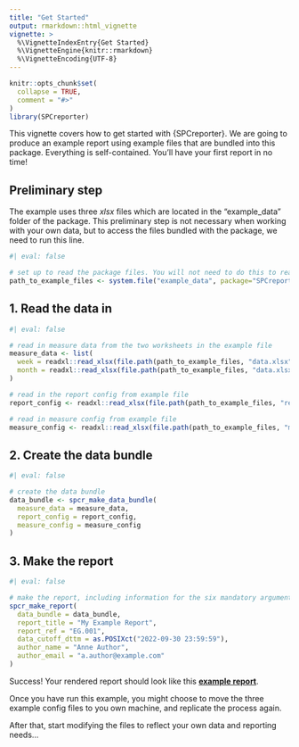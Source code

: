 ```yaml
---
title: "Get Started"
output: rmarkdown::html_vignette
vignette: >
  %\VignetteIndexEntry{Get Started}
  %\VignetteEngine{knitr::rmarkdown}
  %\VignetteEncoding{UTF-8}
---
```


```r
knitr::opts_chunk$set(
  collapse = TRUE,
  comment = "#>"
)
library(SPCreporter)
```

This vignette covers how to get started with {SPCreporter}.  We are going to produce an example report using example files that are bundled into this package.  Everything is self-contained.  You'll have your first report in no time!

## Preliminary step

The example uses three _xlsx_ files which are located in the "example_data" folder of the package.  This preliminary step is not necessary when working with your own data, but to access the files bundled with the package, we need to run this line.

```r
#| eval: false

# set up to read the package files. You will not need to do this to read your own data.
path_to_example_files <- system.file("example_data", package="SPCreporter")
```

## 1. Read the data in

```r
#| eval: false

# read in measure data from the two worksheets in the example file
measure_data <- list(
  week = readxl::read_xlsx(file.path(path_to_example_files, "data.xlsx"), sheet = "week"),
  month = readxl::read_xlsx(file.path(path_to_example_files, "data.xlsx"), sheet = "month")
)

# read in the report config from example file
report_config <- readxl::read_xlsx(file.path(path_to_example_files, "report_config.xlsx"))

# read in measure config from example file
measure_config <- readxl::read_xlsx(file.path(path_to_example_files, "measure_config.xlsx"))

```

## 2. Create the data bundle

```r
#| eval: false

# create the data bundle
data_bundle <- spcr_make_data_bundle(
  measure_data = measure_data, 
  report_config = report_config,
  measure_config = measure_config 
)

```

## 3. Make the report

```r
#| eval: false

# make the report, including information for the six mandatory arguments.
spcr_make_report(
  data_bundle = data_bundle,
  report_title = "My Example Report",
  report_ref = "EG.001",
  data_cutoff_dttm = as.POSIXct("2022-09-30 23:59:59"),
  author_name = "Anne Author",
  author_email = "a.author@example.com"
)

```

Success!  Your rendered report should look like this [**example report**](/docs/report_examples/My_Example Report.html).

Once you have run this example, you might choose to move the three example config files to you own machine, and replicate the process again.  

After that, start modifying the files to reflect your own data and reporting needs...
